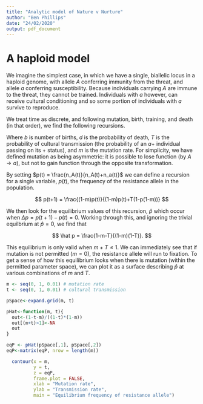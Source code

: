 ```yaml
---
title: "Analytic model of Nature v Nurture"
author: "Ben Phillips"
date: "24/02/2020"
output: pdf_document
---
```


# A haploid model

We imagine the simplest case, in which we have a single, biallelic locus in a haploid genome, with allele $A$ conferring immunity from the threat, and allele $a$ conferring susceptibility.  Because individuals carrying $A$ are immune to the threat, they cannot be trained.  Individuals with $a$ however, can receive cultural conditioning and so some portion of individuals with $a$ survive to reproduce.

We treat time as discrete, and following mutation, birth, training, and death (in that order), we find the following recursions.

\begin{align}
n_A(t+1) &= b(1-d)(1-m)n_A(t) \\
n_a(t+1) &= bT(1-d)(n_a(t)+mn_A(t))
\end{align}

Where $b$ is number of births, $d$ is the probability of death, $T$ is the probability of cultural transmission (the probability of an $a+$ individual passing on its $+$ status), and $m$ is the mutation rate.  For simplicity, we have defined mutation as being asymmetric: it is possible to lose function (by $A \rightarrow a$), but not to gain function through the opposite transformation.  

By setting $p(t) = \frac{n_A(t)}{n_A(t)+n_a(t)}$ we can define a recursion for a single variable, $p(t)$, the frequency of the resistance allele in the population.

$$
p(t+1) = \frac{(1-m)p(t)}{(1-m)p(t)+T(1-p(1-m))}
$$

We then look for the equilibrium values of this recursion, $\hat p$ which occur when $\Delta p = p(t+1) - p(t) = 0$.  Working through this, and ignoring the trivial equilbrium at $\hat p = 0$, we find that 

$$
\hat p = \frac{1-m-T}{(1-m)(1-T)}.
$$

This equilibrium is only valid when $m+T \leq 1$.  We can immediately see that if mutation is not permitted ($m=0$), the resistance allele will run to fixation.  To get a sense of how this equilibrium looks when there is mutation (within the permitted parameter space), we can plot it as a surface describing $\hat p$ at various combinations of $m$ and $T$.

```r
m <- seq(0, 1, 0.01) # mutation rate
t <- seq(0, 1, 0.01) # cultural transmission

pSpace<-expand.grid(m, t)

pHat<-function(m, t){
  out<-(1-t-m)/((1-t)*(1-m))
  out[(m+t)>1]<-NA
  out
}

eqP <- pHat(pSpace[,1], pSpace[,2])
eqP<-matrix(eqP, nrow = length(m))

  contour(x = m, 
          y = t, 
          z = eqP,
          frame.plot = FALSE,
          xlab = "Mutation rate",
          ylab = "Transmission rate",
          main = "Equilibrium frequency of resistance allele")
```

